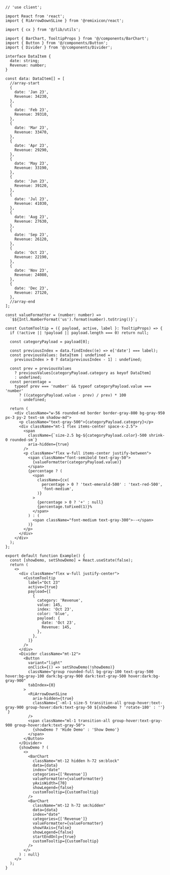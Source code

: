 ````tsx
// 'use client';

import React from 'react';
import { RiArrowDownSLine } from '@remixicon/react';

import { cx } from '@/lib/utils';

import { BarChart, TooltipProps } from '@/components/BarChart';
import { Button } from '@/components/Button';
import { Divider } from '@/components/Divider';

interface DataItem {
  date: string;
  Revenue: number;
}

const data: DataItem[] = [
  //array-start
  {
    date: 'Jan 23',
    Revenue: 34230,
  },
  {
    date: 'Feb 23',
    Revenue: 39310,
  },
  {
    date: 'Mar 23',
    Revenue: 33470,
  },
  {
    date: 'Apr 23',
    Revenue: 29290,
  },
  {
    date: 'May 23',
    Revenue: 33190,
  },
  {
    date: 'Jun 23',
    Revenue: 39120,
  },
  {
    date: 'Jul 23',
    Revenue: 41030,
  },
  {
    date: 'Aug 23',
    Revenue: 27630,
  },
  {
    date: 'Sep 23',
    Revenue: 26120,
  },
  {
    date: 'Oct 23',
    Revenue: 22190,
  },
  {
    date: 'Nov 23',
    Revenue: 24080,
  },
  {
    date: 'Dec 23',
    Revenue: 27120,
  },
  //array-end
];

const valueFormatter = (number: number) =>
  `$${Intl.NumberFormat('us').format(number).toString()}`;

const CustomTooltip = ({ payload, active, label }: TooltipProps) => {
  if (!active || !payload || payload.length === 0) return null;

  const categoryPayload = payload[0];

  const previousIndex = data.findIndex((e) => e['date'] === label);
  const previousValues: DataItem | undefined =
    previousIndex > 0 ? data[previousIndex - 1] : undefined;

  const prev = previousValues
    ? previousValues[categoryPayload.category as keyof DataItem]
    : undefined;
  const percentage =
    typeof prev === 'number' && typeof categoryPayload.value === 'number'
      ? ((categoryPayload.value - prev) / prev) * 100
      : undefined;

  return (
    <div className="w-56 rounded-md border border-gray-800 bg-gray-950 px-3 py-2 text-sm shadow-md">
      <p className="text-gray-500">{categoryPayload.category}</p>
      <div className="mt-1 flex items-center space-x-2.5">
        <span
          className={`size-2.5 bg-${categoryPayload.color}-500 shrink-0 rounded-sm`}
          aria-hidden={true}
        />
        <p className="flex w-full items-center justify-between">
          <span className="font-semibold text-gray-50">
            {valueFormatter(categoryPayload.value)}
          </span>
          {percentage ? (
            <span
              className={cx(
                percentage > 0 ? 'text-emerald-500' : 'text-red-500',
                'font-medium',
              )}
            >
              {percentage > 0 ? '+' : null}
              {percentage.toFixed(1)}%
            </span>
          ) : (
            <span className="font-medium text-gray-300">--</span>
          )}
        </p>
      </div>
    </div>
  );
};

export default function Example() {
  const [showDemo, setShowDemo] = React.useState(false);
  return (
    <>
      <div className="flex w-full justify-center">
        <CustomTooltip
          label="Oct 23"
          active={true}
          payload={[
            {
              category: 'Revenue',
              value: 145,
              index: 'Oct 23',
              color: 'blue',
              payload: {
                date: 'Oct 23',
                Revenue: 145,
              },
            },
          ]}
        />
      </div>
      <Divider className="mt-12">
        <Button
          variant="light"
          onClick={() => setShowDemo(!showDemo)}
          className="group rounded-full bg-gray-100 text-gray-500 hover:bg-gray-100 dark:bg-gray-900 dark:text-gray-500 hover:dark:bg-gray-900"
          tabIndex={0}
        >
          <RiArrowDownSLine
            aria-hidden={true}
            className={`-ml-1 size-5 transition-all group-hover:text-gray-900 group-hover:dark:text-gray-50 ${showDemo ? 'rotate-180' : ''} `}
          />
          <span className="ml-1 transition-all group-hover:text-gray-900 group-hover:dark:text-gray-50">
            {showDemo ? 'Hide Demo' : 'Show Demo'}
          </span>
        </Button>
      </Divider>
      {showDemo ? (
        <>
          <BarChart
            className="mt-12 hidden h-72 sm:block"
            data={data}
            index="date"
            categories={['Revenue']}
            valueFormatter={valueFormatter}
            yAxisWidth={70}
            showLegend={false}
            customTooltip={CustomTooltip}
          />
          <BarChart
            className="mt-12 h-72 sm:hidden"
            data={data}
            index="date"
            categories={['Revenue']}
            valueFormatter={valueFormatter}
            showYAxis={false}
            showLegend={false}
            startEndOnly={true}
            customTooltip={CustomTooltip}
          />
        </>
      ) : null}
    </>
  );
}

````